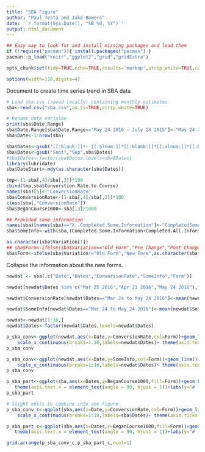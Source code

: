 ```yaml
---
title: "SBA Figure"
author: "Paul Testa and Jake Bowers"
date: '`r format(Sys.Date(), "%B %d, %Y")`'
output: html_document
---
```


```r
## Easy way to look for and install missing packages and load them
if (!require("pacman")){ install.packages("pacman") }
pacman::p_load("knitr","ggplot2","grid","gridExtra")

opts_chunk$set(tidy=TRUE,echo=TRUE,results='markup',strip.white=TRUE,cache=T,highlight=TRUE,width.cutoff=132,size='footnotesize',message=FALSE,warning=TRUE,comment=NA)

options(width=110,digits=4)
```

Document to create time series trend in SBA data

```r
# Load sba.cvs (saved locally) containing monthly estimates
sba<-read.csv("sba.csv",as.is=TRUE,strip.white=TRUE)
```

```r
# Rename date varialbe
print(sba$Date.Range)
sba$Date.Range[sba$Date.Range=="May 24 2016 - July 24 2015"]<-"May 24 2015 - July 24 2015"
sba$Date<-1:nrow(sba)

sba$Dates<-gsub("[[:blank:]]*- [[:alnum:]]*[[:blank:]]*[[:alnum:]]*[[:blank:]]*[[:alnum:]]*[[:alnum:]]*[[:alnum:]]","",sba$Date.Range)
sba$Dates<-gsub("Sept","Sep",sba$Dates)
#sba$Dates<-factor(sba$Dates,levels=sba$Dates)
library(lubridate)
sba$DateStart<-mdy(as.character(sba$Dates))

tmp<-(1-sba[,4]/sba[,3])*100
cbind(tmp,sba$Converstion.Rate.to.Course)
names(sba)[5]<-"ConversionRate"
sba$ConversionRate<-(1-sba[,4]/sba[,3])*100
class(sba[,"ConversionRate"])
sba$BeganCourse1000<-sba[,3]/1000

## Provided some information
names(sba)[names(sba)=="X..Completed.Some.Information"]<-"CompletedSomeInfo"
sba$SomeInfo<-with(sba,(Completed.Some.Information+Completed.All.Information)/(sba$Completed.Some.Information+sba$Completed.No.Information+sba$Completed.All.Information))

as.character(sba$Variation[1])
## sba$Form<-ifelse(sba$Variation=="Old Form","Pre Change","Post Change")
sba$Form<-ifelse(sba$Variation!="Old Form","New Form",as.character(sba$Variation))
```

Collapse the information about the new forms.

```r

newdat <- sba[,c("Date","Dates","ConversionRate","SomeInfo","Form")]

newdat[newdat$Dates %in% c("Mar 25 2016","Apr 21 2016","May 24 2016"),"Dates"]<-"Mar 24 to May 24 2016"

newdat$ConversionRate[newdat$Dates=="Mar 24 to May 24 2016"]<-mean(newdat$ConversionRate[newdat$Dates=="Mar 24 to May 24 2016"])

newdat$SomeInfo[newdat$Dates=="Mar 24 to May 24 2016"]<-mean(newdat$SomeInfo[newdat$Dates=="Mar 24 to May 24 2016"])

newdat<-newdat[1:16,]
newdat$Dates<-factor(newdat$Dates,levels=newdat$Dates)
```


```r
p_sba_conv<-ggplot(newdat,aes(x=Date,y=ConversionRate,col=Form))+geom_line()+geom_point()+
    scale_x_continuous(breaks=1:16,labels=newdat$Dates)+ theme(axis.text.x = element_text(angle = 90, hjust = 1))+labs(y="Conversion Rate (%)",x="",title="Conversion Rate")
p_sba_conv
```


```r
p_sba_conv<-ggplot(newdat,aes(x=Date,y=SomeInfo,col=Form))+geom_line()+geom_point()+
    scale_x_continuous(breaks=1:16,labels=newdat$Dates)+ theme(axis.text.x = element_text(angle = 90, hjust = 1))+labs(y="Provided Some Information (%)",x="",title="Information Provision")
p_sba_conv
```



```r
p_sba_part<-ggplot(sba,aes(x=Dates,y=BeganCourse1000,fill=Form))+geom_bar(stat="identity")+
   theme(axis.text.x = element_text(angle = 90, hjust = 1))+labs(y="# (in Thousands)",x="Date",title="# Beginning Course")
p_sba_part
```

```r
# Slight edits to combine into one figure
p_sba_conv_c<-ggplot(sba,aes(x=Date,y=ConversionRate,col=Form))+geom_line()+
    scale_x_continuous(breaks=1:18,labels=sba$Dates)+ theme(axis.ticks = element_blank(), axis.text.x = element_blank())+labs(y="Conversion Rate (%)",x="",title="Conversion Rate")

p_sba_part_c<-ggplot(sba,aes(x=Dates,y=BeganCourse1000,fill=Form))+geom_bar(stat="identity")+
   theme(axis.text.x = element_text(angle = 90, hjust = 1))+labs(y="# (in Thousands)",x="Date",title="# Beginning Course")


```


```r
grid.arrange(p_sba_conv_c,p_sba_part_c,ncol=1)
```

